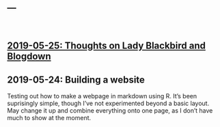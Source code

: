 ---
---

\


## [2019-05-25: Thoughts on Lady Blackbird and Blogdown](blog_20190525.html)


## 2019-05-24: Building a website

Testing out how to make a webpage in markdown using R. It's been suprisingly simple, though I've not experimented beyond a basic layout. May change it up and combine everything onto one page, as I don't have much to show at the moment.
